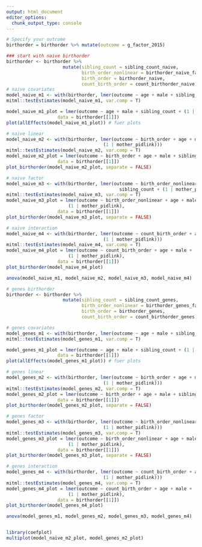 ```yaml
---
output: html_document
editor_options: 
  chunk_output_type: console
---
```



```r
# Specify your outcome
birthorder = birthorder %>% mutate(outcome = g_factor_2015)

### start with naive birthorder
birthorder <- birthorder %>%
                     mutate(sibling_count = sibling_count_naive,
                            birth_order_nonlinear = birthorder_naive_factor,
                            birth_order = birthorder_naive,
                            count_birth_order = count_birthorder_naive)
# naive covariates
model_naive_m1 <- with(birthorder, lmer(outcome ~ age + male + sibling_count + (1 | mother_pidlink)))
mitml::testEstimates(model_naive_m1, var.comp = T)

model_naive_m1_plot = lmer(outcome ~ age + male + sibling_count + (1 | mother_pidlink),
                   data = birthorder[[1]])
plot(allEffects(model_naive_m1_plot)) # fuer plots

# naive linear
model_naive_m2 <- with(birthorder, lmer(outcome ~ birth_order + age + male + sibling_count +
                                    (1 | mother_pidlink)))
mitml::testEstimates(model_naive_m2, var.comp = T)
model_naive_m2_plot = lmer(outcome ~ birth_order + age + male + sibling_count + (1 | mother_pidlink),
                   data = birthorder[[1]])
plot_birthorder(model_naive_m2_plot, separate = FALSE)

# naive factor
model_naive_m3 <- with(birthorder, lmer(outcome ~ birth_order_nonlinear + age + male +
                                          sibling_count + (1 | mother_pidlink)))
mitml::testEstimates(model_naive_m3, var.comp = T)
model_naive_m3_plot = lmer(outcome ~ birth_order_nonlinear + age + male + sibling_count +
                       (1 | mother_pidlink),
                   data = birthorder[[1]])
plot_birthorder(model_naive_m3_plot, separate = FALSE)

# naive interaction
model_naive_m4 <- with(birthorder, lmer(outcome ~ count_birth_order + age + male  +
                                    (1 | mother_pidlink)))
mitml::testEstimates(model_naive_m4, var.comp = T)
model_naive_m4_plot = lmer(outcome ~ count_birth_order + age + male +
                       (1 | mother_pidlink),
                   data = birthorder[[1]])
plot_birthorder(model_naive_m4_plot)

anova(model_naive_m1, model_naive_m2, model_naive_m3, model_naive_m4)

# genes birthorder
birthorder <- birthorder %>%
                     mutate(sibling_count = sibling_count_genes,
                            birth_order_nonlinear = birthorder_genes_factor,
                            birth_order = birthorder_genes,
                            count_birth_order = count_birthorder_genes)

# genes covariates
model_genes_m1 <- with(birthorder, lmer(outcome ~ age + male + sibling_count + (1 | mother_pidlink)))
mitml::testEstimates(model_genes_m1, var.comp = T)

model_genes_m1_plot = lmer(outcome ~ age + male + sibling_count + (1 | mother_pidlink),
                   data = birthorder[[1]])
plot(allEffects(model_genes_m1_plot)) # fuer plots

# genes linear
model_genes_m2 <- with(birthorder, lmer(outcome ~ birth_order + age + male + sibling_count +
                                    (1 | mother_pidlink)))
mitml::testEstimates(model_genes_m2, var.comp = T)
model_genes_m2_plot = lmer(outcome ~ birth_order + age + male + sibling_count + (1 | mother_pidlink),
                   data = birthorder[[1]])
plot_birthorder(model_genes_m2_plot, separate = FALSE)

# genes factor
model_genes_m3 <- with(birthorder, lmer(outcome ~ birth_order_nonlinear + age + male + sibling_count +
                                    (1 | mother_pidlink)))
mitml::testEstimates(model_genes_m3, var.comp = T)
model_genes_m3_plot = lmer(outcome ~ birth_order_nonlinear + age + male + sibling_count +
                       (1 | mother_pidlink),
                   data = birthorder[[1]])
plot_birthorder(model_genes_m3_plot, separate = FALSE)

# genes interaction
model_genes_m4 <- with(birthorder, lmer(outcome ~ count_birth_order + age + male  +
                                    (1 | mother_pidlink)))
mitml::testEstimates(model_genes_m4, var.comp = T)
model_genes_m4_plot = lmer(outcome ~ count_birth_order + age + male +
                       (1 | mother_pidlink),
                   data = birthorder[[1]])
plot_birthorder(model_genes_m4_plot)

anova(model_genes_m1, model_genes_m2, model_genes_m3, model_genes_m4)


library(coefplot)
multiplot(model_naive_m2_plot, model_genes_m2_plot)

```

